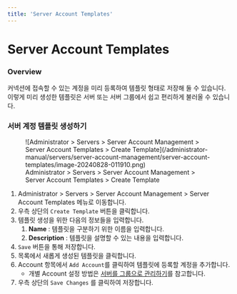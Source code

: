 ```yaml
---
title: 'Server Account Templates'
---
```


# Server Account Templates

### Overview

커넥션에 접속할 수 있는 계정을 미리 등록하여 템플릿 형태로 저장해 둘 수 있습니다. 이렇게 미리 생성한 템플릿은 서버 또는 서버 그룹에서 쉽고 편리하게 불러올 수 있습니다.


### 서버 계정 템플릿 생성하기

<figure data-layout="center" data-align="center">
![Administrator &gt; Servers &gt; Server Account Management &gt; Server Account Templates &gt; Create Template](/administrator-manual/servers/server-account-management/server-account-templates/image-20240828-011910.png)
<figcaption>
Administrator &gt; Servers &gt; Server Account Management &gt; Server Account Templates &gt; Create Template
</figcaption>
</figure>

1. Administrator &gt; Servers &gt; Server Account Management &gt; Server Account Templates 메뉴로 이동합니다.
2. 우측 상단의 `Create Template` 버튼을 클릭합니다. 
3. 템플릿 생성을 위한 다음의 정보들을 입력합니다. 
    1.  **Name** : 템플릿을 구분하기 위한 이름을 입력합니다. 
    2.  **Description** : 템플릿을 설명할 수 있는 내용을 입력합니다. 
4. `Save` 버튼을 통해 저장합니다. 
5. 목록에서 새롭게 생성된 템플릿을 클릭합니다. 
6. Account 항목에서 `Add Account`를 클릭하여 템플릿에 등록할 계정을 추가합니다. 
    * 개별 Account 설정 방법은 [서버를 그룹으로 관리하기](../connection-management/server-groups/managing-servers-as-groups)를 참고합니다. 
7. 우측 상단의 `Save Changes` 를 클릭하여 저장합니다. 


